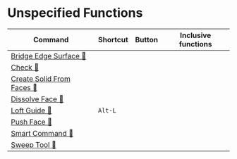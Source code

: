 # Unspecified Functions

| Command                                                            | Shortcut | Button | Inclusive functions |
| ------------------------------------------------------------------ | -------- | ------ | ------------------- |
| [Bridge Edge Surface 🚧](unspecified/bridge-edge-surface)         |          |        |                     |
| [Check 🚧](unspecified/check)                                     |          |        |                     |
| [Create Solid From Faces 🚧](unspecified/create-solid-from-faces) |          |        |                     |
| [Dissolve Face 🚧](unspecified/dissolve-face)                     |          |        |                     |
| [Loft Guide 🚧](unspecified/loft-guide)                           | `Alt-L` |        |                     |
| [Push Face 🚧](unspecified/push-face)                             |          |        |                     |
| [Smart Command 🚧](unspecified/smart-command)                     |          |        |                     |
| [Sweep Tool 🚧](unspecified/sweep-tool)                           |          |        |                     |

